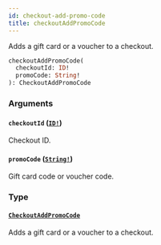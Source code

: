 ```yaml
---
id: checkout-add-promo-code
title: checkoutAddPromoCode
---
```


Adds a gift card or a voucher to a checkout.

```graphql
checkoutAddPromoCode(
  checkoutId: ID!
  promoCode: String!
): CheckoutAddPromoCode

```

### Arguments

#### `checkoutId` ([`ID!`](/developer/api-reference/scalars/id.mdx))

Checkout ID.

#### `promoCode` ([`String!`](/developer/api-reference/scalars/string.mdx))

Gift card code or voucher code.

### Type

#### [`CheckoutAddPromoCode`](/developer/api-reference/objects/checkout-add-promo-code.mdx)

Adds a gift card or a voucher to a checkout.
